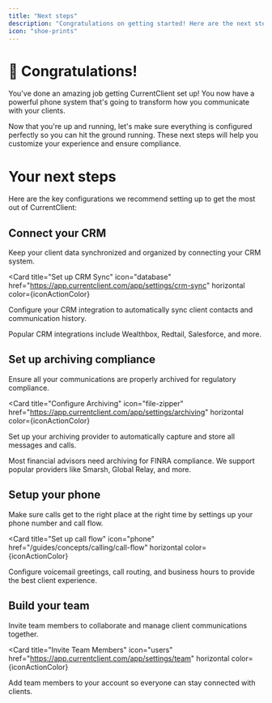 ```yaml
---
title: "Next steps"
description: "Congratulations on getting started! Here are the next steps to fully configure your CurrentClient experience and make the most of your new phone system."
icon: "shoe-prints"
---
```



# 🎉 Congratulations!

You've done an amazing job getting CurrentClient set up! You now have a powerful phone system that's going to transform how you communicate with your clients.

Now that you're up and running, let's make sure everything is configured perfectly so you can hit the ground running. These next steps will help you customize your experience and ensure compliance.

# Your next steps

Here are the key configurations we recommend setting up to get the most out of CurrentClient:

## Connect your CRM

Keep your client data synchronized and organized by connecting your CRM system.

<Card
  title="Set up CRM Sync"
  icon="database"
  href="https://app.currentclient.com/app/settings/crm-sync"
  horizontal
  color={iconActionColor}
>
  Configure your CRM integration to automatically sync client contacts and
  communication history.
</Card>

<Tip>
  Popular CRM integrations include Wealthbox, Redtail, Salesforce, and more.
</Tip>

## Set up archiving compliance

Ensure all your communications are properly archived for regulatory compliance.

<Card
  title="Configure Archiving"
  icon="file-zipper"
  href="https://app.currentclient.com/app/settings/archiving"
  horizontal
  color={iconActionColor}
>
  Set up your archiving provider to automatically capture and store all messages
  and calls.
</Card>

<Tip>
  Most financial advisors need archiving for FINRA compliance. We support
  popular providers like Smarsh, Global Relay, and more.
</Tip>

## Setup your phone

Make sure calls get to the right place at the right time by settings up your phone number and call flow.

<Card
  title="Set up call flow"
  icon="phone"
  href="/guides/concepts/calling/call-flow"
  horizontal
  color={iconActionColor}
>
  Configure voicemail greetings, call routing, and business hours to provide the
  best client experience.
</Card>

## Build your team

Invite team members to collaborate and manage client communications together.

<Card
  title="Invite Team Members"
  icon="users"
  href="https://app.currentclient.com/app/settings/team"
  horizontal
  color={iconActionColor}
>
  Add team members to your account so everyone can stay connected with clients.
</Card>
